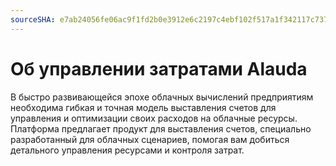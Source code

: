 ```yaml
---
sourceSHA: e7ab24056fe06ac9f1fd2b0e3912e6c2197c4ebf102f517a1f342117c7372271
---
```


# Об управлении затратами Alauda

В быстро развивающейся эпохе облачных вычислений предприятиям необходима гибкая и точная модель выставления счетов для управления и оптимизации своих расходов на облачные ресурсы. Платформа предлагает продукт для выставления счетов, специально разработанный для облачных сценариев, помогая вам добиться детального управления ресурсами и контроля затрат.

<ExternalSite name="costmanagement" />
